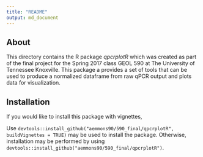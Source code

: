 ```yaml
---
title: "README"
output: md_document
---
```


## About

This directory contains the R package *qpcrplotR* which was created as part of the final project for the Spring 2017 class GEOL 590 at The University of Tennessee Knoxville. This package a provides a set of tools that can be used to produce a normalized dataframe from raw qPCR output and plots data for visualization.

## Installation

If you would like to install this package with vignettes, 

Use `devtools::install_github("aemmons90/590_final/qpcrplotR", buildVignettes = TRUE)` may be used to install the package. Otherwise, installation may be performed by using `devtools::install_github("aemmons90/590_final/qpcrplotR")`.
